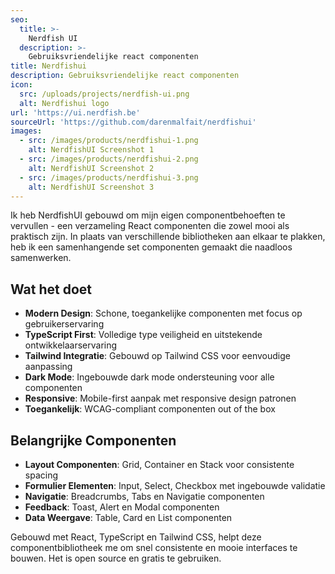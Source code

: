 ```yaml
---
seo:
  title: >-
    Nerdfish UI
  description: >-
    Gebruiksvriendelijke react componenten
title: Nerdfishui
description: Gebruiksvriendelijke react componenten
icon:
  src: /uploads/projects/nerdfish-ui.png
  alt: Nerdfishui logo
url: 'https://ui.nerdfish.be'
sourceUrl: 'https://github.com/darenmalfait/nerdfishui'
images:
  - src: /images/products/nerdfishui-1.png
    alt: NerdfishUI Screenshot 1
  - src: /images/products/nerdfishui-2.png
    alt: NerdfishUI Screenshot 2
  - src: /images/products/nerdfishui-3.png
    alt: NerdfishUI Screenshot 3
---
```


Ik heb NerdfishUI gebouwd om mijn eigen componentbehoeften te vervullen - een verzameling React componenten die zowel mooi als praktisch zijn. In plaats van verschillende bibliotheken aan elkaar te plakken, heb ik een samenhangende set componenten gemaakt die naadloos samenwerken.

## Wat het doet

- **Modern Design**: Schone, toegankelijke componenten met focus op gebruikerservaring
- **TypeScript First**: Volledige type veiligheid en uitstekende ontwikkelaarservaring
- **Tailwind Integratie**: Gebouwd op Tailwind CSS voor eenvoudige aanpassing
- **Dark Mode**: Ingebouwde dark mode ondersteuning voor alle componenten
- **Responsive**: Mobile-first aanpak met responsive design patronen
- **Toegankelijk**: WCAG-compliant componenten out of the box

## Belangrijke Componenten

- **Layout Componenten**: Grid, Container en Stack voor consistente spacing
- **Formulier Elementen**: Input, Select, Checkbox met ingebouwde validatie
- **Navigatie**: Breadcrumbs, Tabs en Navigatie componenten
- **Feedback**: Toast, Alert en Modal componenten
- **Data Weergave**: Table, Card en List componenten

Gebouwd met React, TypeScript en Tailwind CSS, helpt deze componentbibliotheek me om snel consistente en mooie interfaces te bouwen. Het is open source en gratis te gebruiken.
